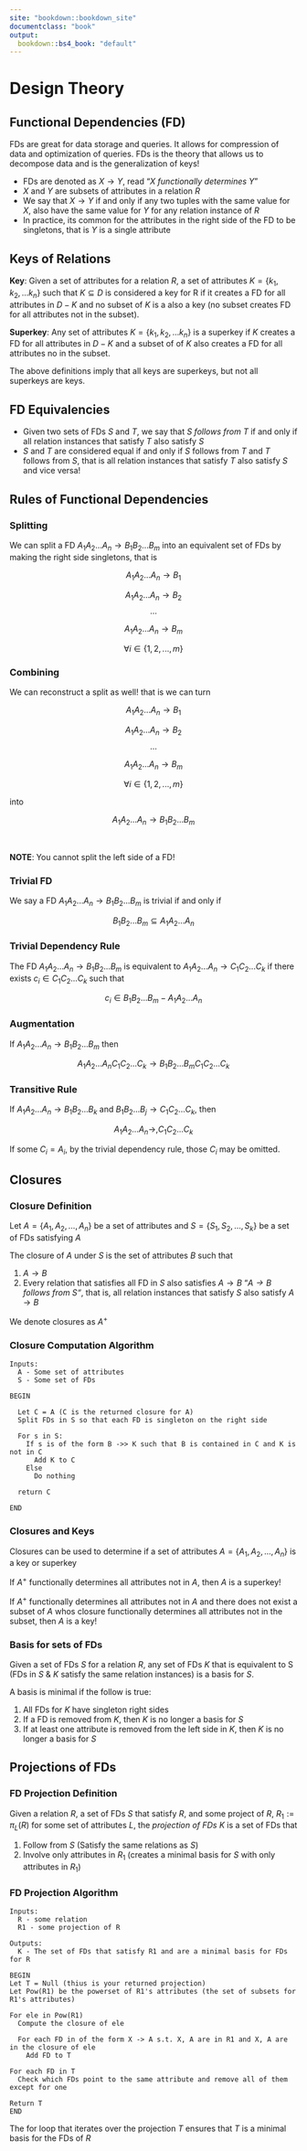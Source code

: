 ```yaml
---
site: "bookdown::bookdown_site"
documentclass: "book"
output:
  bookdown::bs4_book: "default"
---
```


# Design Theory
## Functional Dependencies (FD)
FDs are great for data storage and queries.  It allows for compression of data and optimization of queries.  FDs is the theory that allows us to decompose data and is the generalization of keys!

* FDs are denoted as $X \rightarrow Y$, read "_$X$ functionally determines $Y$_"
* $X$ and $Y$ are subsets of attributes in a relation $R$
* We say that $X\rightarrow Y$ if and only if any two tuples with the same value for $X$, also have the same value for $Y$ for any relation instance of $R$
* In practice, its common for the attributes in the right side of the FD to be singletons, that is $Y$ is a single attribute


## Keys of Relations
__Key__: Given a set of attributes for a relation $R$,  a set of attributes $K = \{ k_{1}, k_{2}, ... k_{n}\}$  such that $K \subseteq D$ is considered a key for R if it creates a FD for all attributes in $D - K$ and no subset of $K$ is a also a key (no subset creates FD for all attributes not in the subset).

__Superkey__:  Any set of attributes $K = \{ k_{1}, k_{2}, ... k_{n}\}$ is a superkey if $K$ creates a FD for all attributes in $D - K$ and a subset of of $K$ also creates a FD for all attributes no in the subset.

The above definitions imply that all keys are superkeys, but not all superkeys are keys.


## FD Equivalencies
* Given two sets of FDs $S$ and $T$, we say that _$S$ follows  from $T$_ if and only if all relation instances that satisfy $T$ also satisfy $S$
* $S$ and $T$ are considered equal if and only if $S$ follows from $T$ and $T$ follows from $S$, that is all relation instances that satisfy $T$ also satisfy $S$ and vice versa!


## Rules of Functional Dependencies
### Splitting
We can split a FD $A_{1} A_{2} ... A_{n} \rightarrow B_{1} B_{2} ... B_{m}$ into an equivalent set of FDs by making the right side singletons, that is 

$$A_{1} A_{2} ... A_{n} \rightarrow B_{1}$$

$$ A_{1} A_{2} ... A_{n} \rightarrow B_{2}$$
$$...$$

$$A_{1} A_{2} ... A_{n} \rightarrow B_{m}$$

$$ \forall i \in \{1, 2, ..., m\}$$


### Combining
We can reconstruct a split as well! that is we can turn

$$A_{1} A_{2} ... A_{n} \rightarrow B_{1}$$

$$ A_{1} A_{2} ... A_{n} \rightarrow B_{2}$$
$$...$$

$$A_{1} A_{2} ... A_{n} \rightarrow B_{m}$$

$$ \forall i \in \{1, 2, ..., m\}$$

into 

$$A_{1} A_{2} ... A_{n} \rightarrow B_{1} B_{2} ... B_{m}$$

\

__NOTE__: You cannot split the left side of a FD!


### Trivial FD
We say a FD $A_{1} A_{2} ... A_{n} \rightarrow B_{1} B_{2} ... B_{m}$ is trivial if and only if 

 $$B_{1} B_{2} ... B_{m} \subseteq A_{1} A_{2} ... A_{n}$$
 
 
### Trivial Dependency Rule
 The FD $A_{1} A_{2} ... A_{n} \rightarrow B_{1} B_{2} ... B_{m}$ is equivalent to $A_{1} A_{2} ... A_{n} \rightarrow C_{1} C_{2} ... C_{k}$ if there exists $c_{i} \in C_{1} C_{2} ... C_{k}$ such that 
 
 $$c_{i} \in  B_{1} B_{2} ... B_{m} - A_{1} A_{2} ... A_{n}$$


### Augmentation
If $A_{1} A_{2} ... A_{n} \rightarrow B_{1} B_{2} ... B_{m}$ then 

$$A_{1} A_{2} ... A_{n} C_{1} C_{2} ... C_{k} \rightarrow B_{1} B_{2} ... B_{m} C_{1} C_{2} ... C_{k}$$



### Transitive Rule
If $A_{1} A_{2} ... A_{n} \rightarrow B_{1} B_{2} ... B_{k}$ and $B_{1} B_{2} ... B_{j} \rightarrow  C_{1} C_{2} ... C_{k}$, then 

$$A_{1} A_{2} ... A_{n} \rightarrow, C_{1} C_{2} ... C_{k}$$

If some $C_{i} = A_{i}$, by the trivial dependency rule, those $C_{i}$ may be omitted.  


## Closures
### Closure Definition
Let $A = \{A_{1}, A_{2}, ..., A_{n} \}$ be a set of attributes and $S = \{S_{1}, S_{2}, ..., S_{k} \}$ be a set of FDs satisfying $A$

The closure of $A$ under $S$ is the set of attributes $B$ such that 

1. $A \rightarrow B$
2.  Every relation that satisfies all FD in $S$ also satisfies $A \rightarrow B$ "_$A \rightarrow B$ follows from $S$"_, that is, all relation instances that satisfy $S$ also satisfy $A \rightarrow B$

We denote closures as $A^{+}$


### Closure Computation Algorithm
```
Inputs:
  A - Some set of attributes
  S - Some set of FDs
  
BEGIN

  Let C = A (C is the returned closure for A)
  Split FDs in S so that each FD is singleton on the right side
  
  For s in S:
    If s is of the form B ->> K such that B is contained in C and K is not in C
      Add K to C
    Else
      Do nothing
  
  return C

END
```

### Closures and Keys
Closures can be used to determine if a set of attributes $A = \{A_{1}, A_{2}, ..., A_{n}\}$ is a key or superkey

If $A^{+}$ functionally determines all attributes not in $A$, then $A$ is a superkey!

If $A^{+}$ functionally determines all attributes not in $A$ and there does not exist a subset of $A$ whos closure functionally determines all attributes not in the subset, then $A$ is a key!


### Basis for sets of FDs
Given a set of FDs $S$ for a relation $R$, any set of FDs $K$ that is equivalent to S (FDs in $S$ & $K$ satisfy the same relation instances) is a basis for $S$.

A basis is minimal if the follow is true:

1. All FDs for $K$ have singleton right sides
2. If a FD is removed from $K$, then $K$ is no longer a basis for $S$
3. If at least one attribute is removed from the left side in $K$, then $K$ is no longer a basis for $S$


## Projections of FDs
### FD Projection Definition
Given a relation $R$, a set of FDs $S$ that satisfy $R$, and some project of $R$, $R_{1} := \pi_{L}(R)$ for some set of attributes $L$, the _projection of FDs $K$_ is a set of FDs that 

1. Follow from $S$ (Satisfy the same relations as $S$)
2. Involve only attributes in $R_{1}$ (creates a minimal basis for $S$ with only attributes in $R_{1}$)


### FD Projection Algorithm
```
Inputs:
  R - some relation
  R1 - some projection of R
  
Outputs:
  K - The set of FDs that satisfy R1 and are a minimal basis for FDs for R
  
BEGIN
Let T = Null (thius is your returned projection)
Let Pow(R1) be the powerset of R1's attributes (the set of subsets for R1's attributes)

For ele in Pow(R1)
  Compute the closure of ele
  
  For each FD in of the form X -> A s.t. X, A are in R1 and X, A are in the closure of ele
    Add FD to T

For each FD in T
  Check which FDs point to the same attribute and remove all of them except for one

Return T
END
```

The for loop that iterates over the projection $T$ ensures that $T$ is a minimal basis for the FDs of $R$ 

